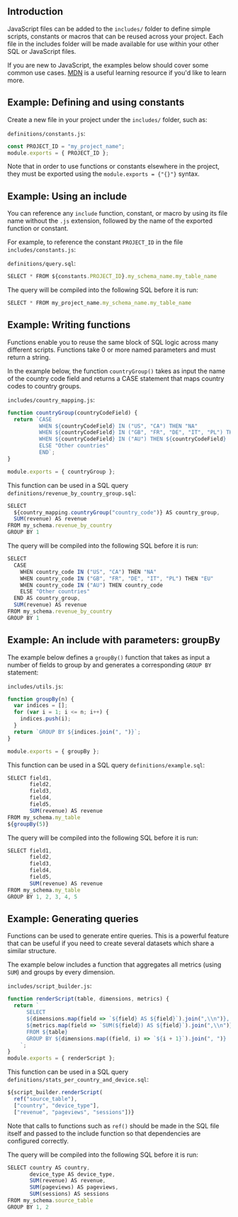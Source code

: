 

## Introduction

JavaScript files can be added to the `includes/` folder to define simple scripts, constants or macros that can be reused across your project.
Each file in the includes folder will be made available for use within your other SQL or JavaScript files.

If you are new to JavaScript, the examples below should cover some common use cases.
<a target="_blank" href="https://developer.mozilla.org/en-US/docs/Web/JavaScript/A_re-introduction_to_JavaScript">MDN</a> is a useful learning resource if you'd like to learn more.

## Example: Defining and using constants

Create a new file in your project under the `includes/` folder, such as:

`definitions/constants.js`:

```js
const PROJECT_ID = "my_project_name";
module.exports = { PROJECT_ID };
```

<div className="bp3-callout bp3-icon-info-sign bp3-intent-warning" markdown="1">
  Note that in order to use functions or constants elsewhere in the project, they must be exported
  using the <code>module.exports = {"{}"}</code> syntax.
</div>

## Example: Using an include

You can reference any `include` function, constant, or macro by using its file name without the `.js` extension, followed by the name of the exported function or constant.

For example, to reference the constant `PROJECT_ID` in the file `includes/constants.js`:

`definitions/query.sql`:

```js
SELECT * FROM ${constants.PROJECT_ID}.my_schema_name.my_table_name
```

The query will be compiled into the following SQL before it is run:

```js
SELECT * FROM my_project_name.my_schema_name.my_table_name
```

## Example: Writing functions

Functions enable you to reuse the same block of SQL logic across many different scripts. Functions take 0 or more named parameters and must return a string.

In the example below, the function `countryGroup()` takes as input the name of the country code field and returns a CASE statement that maps country codes to country groups.

`includes/country_mapping.js`:

```js
function countryGroup(countryCodeField) {
  return `CASE
          WHEN ${countryCodeField} IN ("US", "CA") THEN "NA"
          WHEN ${countryCodeField} IN ("GB", "FR", "DE", "IT", "PL") THEN "EU"
          WHEN ${countryCodeField} IN ("AU") THEN ${countryCodeField}
          ELSE "Other countries"
          END`;
}

module.exports = { countryGroup };
```

This function can be used in a SQL query `definitions/revenue_by_country_group.sql`:

```js
SELECT
  ${country_mapping.countryGroup("country_code")} AS country_group,
  SUM(revenue) AS revenue
FROM my_schema.revenue_by_country
GROUP BY 1

```

The query will be compiled into the following SQL before it is run:

```js
SELECT
  CASE
    WHEN country_code IN ("US", "CA") THEN "NA"
    WHEN country_code IN ("GB", "FR", "DE", "IT", "PL") THEN "EU"
    WHEN country_code IN ("AU") THEN country_code
    ELSE "Other countries"
  END AS country_group,
  SUM(revenue) AS revenue
FROM my_schema.revenue_by_country
GROUP BY 1
```

## Example: An include with parameters: groupBy

The example below defines a `groupBy()` function that takes as input a number of fields to group by and generates a corresponding `GROUP BY` statement:

`includes/utils.js`:

```js
function groupBy(n) {
  var indices = [];
  for (var i = 1; i <= n; i++) {
    indices.push(i);
  }
  return `GROUP BY ${indices.join(", ")}`;
}

module.exports = { groupBy };
```

This function can be used in a SQL query `definitions/example.sql`:

```js
SELECT field1,
       field2,
       field3,
       field4,
       field5,
       SUM(revenue) AS revenue
FROM my_schema.my_table
${groupBy(5)}
```

The query will be compiled into the following SQL before it is run:

```js
SELECT field1,
       field2,
       field3,
       field4,
       field5,
       SUM(revenue) AS revenue
FROM my_schema.my_table
GROUP BY 1, 2, 3, 4, 5
```

## Example: Generating queries

Functions can be used to generate entire queries. This is a powerful feature that can be useful if you need to create several datasets which share a similar structure.

The example below includes a function that aggregates all metrics (using `SUM`) and groups by every dimension.

`includes/script_builder.js`:

```js
function renderScript(table, dimensions, metrics) {
  return `
      SELECT
      ${dimensions.map(field => `${field} AS ${field}`).join(",\\n")},
      ${metrics.map(field => `SUM(${field}) AS ${field}`).join(",\\n")}
      FROM ${table}
      GROUP BY ${dimensions.map((field, i) => `${i + 1}`).join(", ")}
    `;
}
module.exports = { renderScript };
```

This function can be used in a SQL query `definitions/stats_per_country_and_device.sql`:

```js
${script_builder.renderScript(
  ref("source_table"),
  ["country", "device_type"],
  ["revenue", "pageviews", "sessions"])}

```

Note that calls to functions such as `ref()` should be made in the SQL file itself and passed to the include function so that dependencies are configured correctly.

The query will be compiled into the following SQL before it is run:

```js
SELECT country AS country,
       device_type AS device_type,
       SUM(revenue) AS revenue,
       SUM(pageviews) AS pageviews,
       SUM(sessions) AS sessions
FROM my_schema.source_table
GROUP BY 1, 2
```
